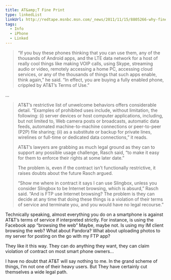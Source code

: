 ```yaml
---
title: AT&amp;T Fine Print
type: linkedList
linkUrl: http://redtape.msnbc.msn.com/_news/2011/11/15/8805266-why-fine-print-might-ground-your-high-flying-4g-cellphone-service
tags:
  - Info
  - iPhone
  - Linked
---
```


> “If you buy these phones thinking that you can use them, any of the thousands of Android apps, and the LTE data network for a host of really cool things like making VOIP calls, using Skype, streaming audio or video, remotely accessing a home PC, accessing cloud services, or any of the thousands of things that such apps enable, think again,” he said. “In effect, you are buying a fully enabled phone, crippled by AT&T’s Terms of Use.”

…

> AT&T’s restrictive list of unwelcome behaviors offers considerable detail. “Examples of prohibited uses include, without limitation, the following: (i) server devices or host computer applications, including, but not limited to, Web camera posts or broadcasts, automatic data feeds, automated machine-to-machine connections or peer-to-peer (P2P) file sharing; (ii) as a substitute or backup for private lines, wirelines or full-time or dedicated data connections,” it reads.
> 
> AT&T’s lawyers are grabbing as much legal ground as they can to support any possible usage challenge, Rasch said, “to make it easy for them to enforce their rights at some later date.”
> 
> The problem is, even if the contract isn’t functionally restrictive, it raises doubts about the future Rasch argued.
> 
> “Show me where in contract it says I can use Slingbox, unless you consider Slingbox to be Internet browsing, which is absurd,” Rasch said. “And is FTP use Internet browsing? The problem is they can decide at any time that doing these things is a violation of their terms of service and terminate you, and you would have no legal recourse.”

Technically speaking, almost everything you do on a smartphone is against AT&T’s terms of service if interpreted strictly. For instance, is using the Facebook app “browsing the web” Maybe, maybe not. Is using my IM client browsing the web? What about Pandora? What about uploading photos to my server for posting on the go with my FTP app?

They like it this way. They can do anything they want, they can claim violation of contract on most smart phone owners…

I have no doubt that AT&T will say nothing to me. In the grand scheme of things, I’m not one of their heavy users. But They have certainly cut themselves a wide legal path.
